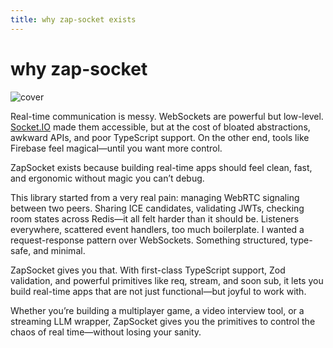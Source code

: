 ```yaml
---
title: why zap-socket exists
---
```


# why zap-socket
![cover](/images/greek-temple.jpg)


Real-time communication is messy. WebSockets are powerful but low-level. [Socket.IO](http://socket.io/) made them accessible, but at the cost of bloated abstractions, awkward APIs, and poor TypeScript support. On the other end, tools like Firebase feel magical—until you want more control.

ZapSocket exists because building real-time apps should feel clean, fast, and ergonomic without magic you can’t debug.

This library started from a very real pain: managing WebRTC signaling between two peers. Sharing ICE candidates, validating JWTs, checking room states across Redis—it all felt harder than it should be. Listeners everywhere, scattered event handlers, too much boilerplate. I wanted a request-response pattern over WebSockets. Something structured, type-safe, and minimal.

ZapSocket gives you that. With first-class TypeScript support, Zod validation, and powerful primitives like req, stream, and soon sub, it lets you build real-time apps that are not just functional—but joyful to work with.

Whether you’re building a multiplayer game, a video interview tool, or a streaming LLM wrapper, ZapSocket gives you the primitives to control the chaos of real time—without losing your sanity.

